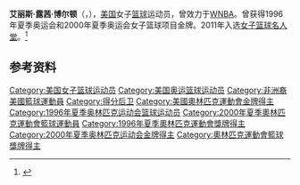 '''艾丽斯·露茜·博尔顿'''（{{lang-en|Alice Ruth Bolton}}，{{bd|1967年|5月25日}}），[[美国|美国]]女子[[篮球|篮球]]运动员，曾效力于[[WNBA|WNBA]]。曾获得1996年夏季奥运会和2000年夏季奥运会女子篮球项目金牌。2011年入选[[女子篮球名人堂|女子篮球名人堂]]。<ref>{{Cite web|title=Ruthie Bolton|url=https://www.wbhof.com/famers/ruthie-bolton/|accessdate=2021-03-02|work=Women's Basketball Hall of Fame|language=en}}</ref>

== 参考资料 ==
{{reflist}}

{{WNBA十年最佳阵容}}
{{1996年夏季奥运会美国女子篮球阵容}}
{{2000年夏季奥运会美国女子篮球阵容}}
{{1998年女篮世锦赛美国队阵容}}

{{Authority control}}
{{DEFAULTSORT:Bolton}}
[[Category:美国女子篮球运动员|Category:美国女子篮球运动员]]
[[Category:美国奥运篮球运动员|Category:美国奥运篮球运动员]]
[[Category:非洲裔美國籃球運動員|Category:非洲裔美國籃球運動員]]
[[Category:得分后卫|Category:得分后卫]]
[[Category:美國奧林匹克運動會金牌得主|Category:美國奧林匹克運動會金牌得主]]
[[Category:1996年夏季奥林匹克运动会篮球运动员|Category:1996年夏季奥林匹克运动会篮球运动员]]
[[Category:2000年夏季奧林匹克運動會籃球運動員|Category:2000年夏季奧林匹克運動會籃球運動員]]
[[Category:1996年夏季奧林匹克運動會獎牌得主|Category:1996年夏季奧林匹克運動會獎牌得主]]
[[Category:2000年夏季奥林匹克运动会金牌得主|Category:2000年夏季奥林匹克运动会金牌得主]]
[[Category:奧林匹克運動會籃球獎牌得主|Category:奧林匹克運動會籃球獎牌得主]]

{{美国人物小作品}}